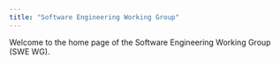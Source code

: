 ```yaml
---
title: "Software Engineering Working Group"
---
```


Welcome to the home page of the Software Engineering Working Group (SWE WG).

